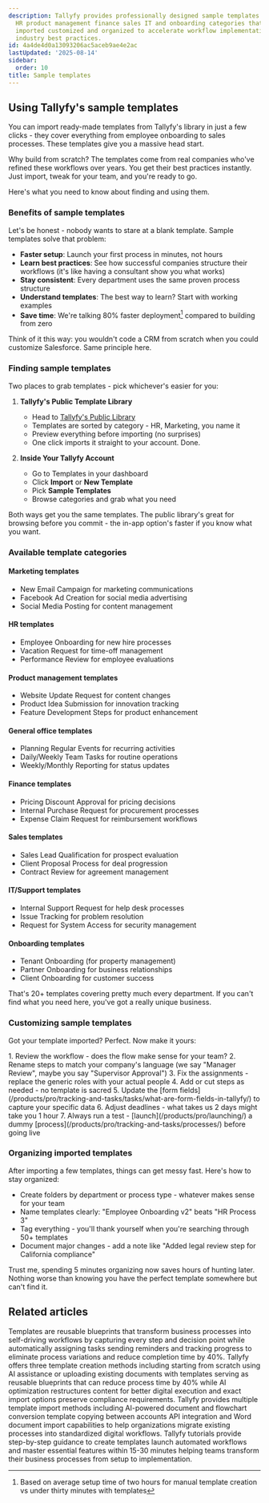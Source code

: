```yaml
---
description: Tallyfy provides professionally designed sample templates across marketing
  HR product management finance sales IT and onboarding categories that can be quickly
  imported customized and organized to accelerate workflow implementation while following
  industry best practices.
id: 4a4de4d0a13093206ac5aceb9ae4e2ac
lastUpdated: '2025-08-14'
sidebar:
  order: 10
title: Sample templates
---
```



## Using Tallyfy's sample templates

You can import ready-made templates from Tallyfy's library in just a few clicks - they cover everything from employee onboarding to sales processes. These templates give you a massive head start.

Why build from scratch? The templates come from real companies who've refined these workflows over years. You get their best practices instantly. Just import, tweak for your team, and you're ready to go.

Here's what you need to know about finding and using them.

### Benefits of sample templates

Let's be honest - nobody wants to stare at a blank template. Sample templates solve that problem:

- **Faster setup**: Launch your first process in minutes, not hours
- **Learn best practices**: See how successful companies structure their workflows (it's like having a consultant show you what works)
- **Stay consistent**: Every department uses the same proven process structure
- **Understand templates**: The best way to learn? Start with working examples
- **Save time**: We're talking 80% faster deployment[^1] compared to building from zero

Think of it this way: you wouldn't code a CRM from scratch when you could customize Salesforce. Same principle here.

### Finding sample templates

Two places to grab templates - pick whichever's easier for you:

1. **Tallyfy's Public Template Library**
   - Head to [Tallyfy's Public Library](https://go.tallyfy.com/public/library)
   - Templates are sorted by category - HR, Marketing, you name it
   - Preview everything before importing (no surprises)
   - One click imports it straight to your account. Done.

2. **Inside Your Tallyfy Account**
   - Go to Templates in your dashboard
   - Click **Import** or **New Template**
   - Pick **Sample Templates**
   - Browse categories and grab what you need

Both ways get you the same templates. The public library's great for browsing before you commit - the in-app option's faster if you know what you want.

### Available template categories

#### Marketing templates
- New Email Campaign for marketing communications
- Facebook Ad Creation for social media advertising
- Social Media Posting for content management

#### HR templates
- Employee Onboarding for new hire processes
- Vacation Request for time-off management
- Performance Review for employee evaluations

#### Product management templates
- Website Update Request for content changes
- Product Idea Submission for innovation tracking
- Feature Development Steps for product enhancement

#### General office templates
- Planning Regular Events for recurring activities
- Daily/Weekly Team Tasks for routine operations
- Weekly/Monthly Reporting for status updates

#### Finance templates
- Pricing Discount Approval for pricing decisions
- Internal Purchase Request for procurement processes
- Expense Claim Request for reimbursement workflows

#### Sales templates
- Sales Lead Qualification for prospect evaluation
- Client Proposal Process for deal progression
- Contract Review for agreement management

#### IT/Support templates
- Internal Support Request for help desk processes
- Issue Tracking for problem resolution
- Request for System Access for security management

#### Onboarding templates
- Tenant Onboarding (for property management)
- Partner Onboarding for business relationships
- Client Onboarding for customer success

That's 20+ templates covering pretty much every department. If you can't find what you need here, you've got a really unique business.

### Customizing sample templates

Got your template imported? Perfect. Now make it yours:

<Steps>
1. Review the workflow - does the flow make sense for your team?
2. Rename steps to match your company's language (we say "Manager Review", maybe you say "Supervisor Approval")
3. Fix the assignments - replace the generic roles with your actual people
4. Add or cut steps as needed - no template is sacred
5. Update the [form fields](/products/pro/tracking-and-tasks/tasks/what-are-form-fields-in-tallyfy/) to capture your specific data
6. Adjust deadlines - what takes us 2 days might take you 1 hour
7. Always run a test - [launch](/products/pro/launching/) a dummy [process](/products/pro/tracking-and-tasks/processes/) before going live
</Steps>

### Organizing imported templates

After importing a few templates, things can get messy fast. Here's how to stay organized:

- Create folders by department or process type - whatever makes sense for your team
- Name templates clearly: "Employee Onboarding v2" beats "HR Process 3"
- Tag everything - you'll thank yourself when you're searching through 50+ templates
- Document major changes - add a note like "Added legal review step for California compliance"

Trust me, spending 5 minutes organizing now saves hours of hunting later. Nothing worse than knowing you have the perfect template somewhere but can't find it.



[^1]: Based on average setup time of two hours for manual template creation vs under thirty minutes with templates

## Related articles
<CardGrid>
<LinkTitleCard header="<b>Documenting > Templates</b>" href="/products/pro/documenting/templates/" > Templates are reusable blueprints that transform business processes into self-driving workflows by capturing every step and decision point while automatically assigning tasks sending reminders and tracking progress to eliminate process variations and reduce completion time by 40%. </LinkTitleCard>
<LinkTitleCard header="<b>Templates > Create templates</b>" href="/products/pro/documenting/templates/create-template/" > Tallyfy offers three template creation methods including starting from scratch using AI assistance or uploading existing documents with templates serving as reusable blueprints that can reduce process time by 40% while AI optimization restructures content for better digital execution and exact import options preserve compliance requirements. </LinkTitleCard>
<LinkTitleCard header="<b>Templates > Import a template</b>" href="/products/pro/documenting/templates/import-feature/" > Tallyfy provides multiple template import methods including AI-powered document and flowchart conversion template copying between accounts API integration and Word document import capabilities to help organizations migrate existing processes into standardized digital workflows. </LinkTitleCard>
<LinkTitleCard header="<b>Pro > Getting started</b>" href="/products/pro/tutorials/" > Tallyfy tutorials provide step-by-step guidance to create templates launch automated workflows and master essential features within 15-30 minutes helping teams transform their business processes from setup to implementation. </LinkTitleCard>
</CardGrid>